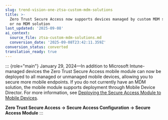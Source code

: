 ```yaml
---
slug: trend-vision-one-ztsa-custom-mdm-solutions
title: >-
  Zero Trust Secure Access now supports devices managed by custom MDM solutions
  or no MDM solution
last_updated: '2025-09-08'
ai_context:
  source_file: ztsa-custom-mdm-solutions.md
  conversion_date: '2025-09-08T23:42:11.359Z'
conversion_status: converted
translation_ready: true
---
```


::: {role="main"}
January 29, 2024—In addition to Microsoft Intune-managed devices the Zero Trust Secure Access mobile module can now be deployed to all managed or unmanaged mobile devices, allowing you to secure more mobile endpoints. If you do not currently have an MDM solution, the mobile module supports deployment through Mobile Device Director. For more information, see [Deploying the Secure Access Module to Mobile Devices](deploying-sam-mobile-devices.mdx).

**Zero Trust Secure Access → Secure Access Configuration → Secure Access Module**
:::
